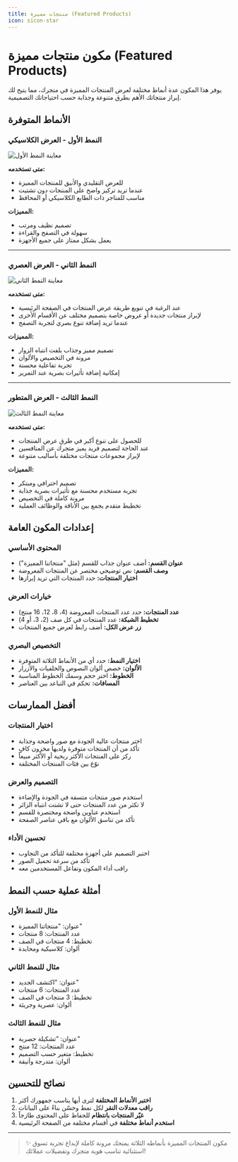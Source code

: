 ```yaml
---
title: منتجات مميزة (Featured Products)
icon: sicon-star
---
```


# مكون منتجات مميزة (Featured Products)

يوفر هذا المكون عدة أنماط مختلفة لعرض المنتجات المميزة في متجرك، مما يتيح لك إبراز منتجاتك الأهم بطرق متنوعة وجذابة حسب احتياجاتك التصميمية.

## الأنماط المتوفرة

### النمط الأول - العرض الكلاسيكي
![معاينة النمط الأول](/assets/luxe-salla/home-components/featured-products-style1.png)

**متى تستخدمه:**
- للعرض التقليدي والأنيق للمنتجات المميزة
- عندما تريد تركيز واضح على المنتجات دون تشتيت
- مناسب للمتاجر ذات الطابع الكلاسيكي أو المحافظ

**المميزات:**
- تصميم نظيف ومرتب
- سهولة في التصفح والقراءة
- يعمل بشكل ممتاز على جميع الأجهزة

---

### النمط الثاني - العرض العصري
![معاينة النمط الثاني](/assets/luxe-salla/home-components/featured-products-style2.png)

**متى تستخدمه:**
- عند الرغبة في تنويع طريقة عرض المنتجات في الصفحة الرئيسية
- لإبراز منتجات جديدة أو عروض خاصة بتصميم مختلف عن الأقسام الأخرى
- عندما تريد إضافة تنوع بصري لتجربة التصفح

**المميزات:**
- تصميم مميز وجذاب يلفت انتباه الزوار
- مرونة في التخصيص والألوان
- تجربة تفاعلية محسنة
- إمكانية إضافة تأثيرات بصرية عند التمرير

---

### النمط الثالث - العرض المتطور
![معاينة النمط الثالث](/assets/luxe-salla/home-components/featured-products-style3.png)

**متى تستخدمه:**
- للحصول على تنوع أكبر في طرق عرض المنتجات
- عند الحاجة لتصميم فريد يميز متجرك عن المنافسين
- لإبراز مجموعات منتجات مختلفة بأساليب متنوعة

**المميزات:**
- تصميم احترافي ومبتكر
- تجربة مستخدم محسنة مع تأثيرات بصرية جذابة
- مرونة كاملة في التخصيص
- تخطيط متقدم يجمع بين الأناقة والوظائف العملية

## إعدادات المكون العامة

### المحتوى الأساسي
- **عنوان القسم:** أضف عنوان جذاب للقسم (مثل "منتجاتنا المميزة")
- **وصف القسم:** نص توضيحي مختصر عن المنتجات المعروضة
- **اختيار المنتجات:** حدد المنتجات التي تريد إبرازها

### خيارات العرض
- **عدد المنتجات:** حدد عدد المنتجات المعروضة (4، 8، 12، 16 منتج)
- **تخطيط الشبكة:** عدد المنتجات في كل صف (2، 3، أو 4)
- **زر عرض الكل:** أضف رابط لعرض جميع المنتجات

### التخصيص البصري
- **اختيار النمط:** حدد أي من الأنماط الثلاثة المتوفرة
- **الألوان:** خصص ألوان النصوص والخلفيات والأزرار
- **الخطوط:** اختر حجم وسمك الخطوط المناسبة
- **المسافات:** تحكم في التباعد بين العناصر

## أفضل الممارسات

### اختيار المنتجات
- اختر منتجات عالية الجودة مع صور واضحة وجذابة
- تأكد من أن المنتجات متوفرة ولديها مخزون كافٍ
- ركز على المنتجات الأكثر ربحية أو الأكثر مبيعاً
- نوّع بين فئات المنتجات المختلفة

### التصميم والعرض
- استخدم صور منتجات متسقة في الجودة والإضاءة
- لا تكثر من عدد المنتجات حتى لا تشتت انتباه الزائر
- استخدم عناوين واضحة ومختصرة للقسم
- تأكد من تناسق الألوان مع باقي عناصر الصفحة

### تحسين الأداء
- اختبر التصميم على أجهزة مختلفة للتأكد من التجاوب
- تأكد من سرعة تحميل الصور
- راقب أداء المكون وتفاعل المستخدمين معه

## أمثلة عملية حسب النمط

### مثال للنمط الأول
- عنوان: "منتجاتنا المميزة"
- عدد المنتجات: 8 منتجات
- تخطيط: 4 منتجات في الصف
- ألوان: كلاسيكية ومحايدة

### مثال للنمط الثاني
- عنوان: "اكتشف الجديد"
- عدد المنتجات: 6 منتجات
- تخطيط: 3 منتجات في الصف
- ألوان: عصرية وجريئة

### مثال للنمط الثالث
- عنوان: "تشكيلة حصرية"
- عدد المنتجات: 12 منتج
- تخطيط: متغير حسب التصميم
- ألوان: متدرجة وأنيقة

## نصائح للتحسين

1. **اختبر الأنماط المختلفة** لترى أيها يناسب جمهورك أكثر
2. **راقب معدلات النقر** لكل نمط وحسّن بناءً على البيانات
3. **غيّر المنتجات بانتظام** للحفاظ على المحتوى طازجاً
4. **استخدم أنماط مختلفة** في أقسام مختلفة من الصفحة الرئيسية

---

> ✨ مكون المنتجات المميزة بأنماطه الثلاثة يمنحك مرونة كاملة لإبداع تجربة تسوق استثنائية تناسب هوية متجرك وتفضيلات عملائك!
